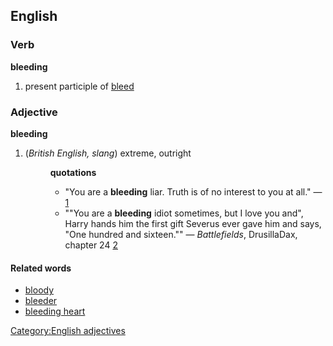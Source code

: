 == English ==
=== Verb ===
'''bleeding'''
# present participle of [[bleed]]
=== Adjective ===
[[Category:English adjectives]]
'''bleeding'''
# (''British English, slang'') extreme, outright
#:'''quotations'''
#:*"You are a '''bleeding''' liar. Truth is of no interest to you at all." &mdash; [http://groups-beta.google.com/group/comp.software.year-2000/msg/ba82c9dd28cde368]
#:*""You are a '''bleeding''' idiot sometimes, but I love you and", Harry hands him the first gift Severus ever gave him and says, "One hundred and sixteen."" &mdash; ''Battlefields'', DrusillaDax, chapter 24 [http://www.noiresensus.com/bookshelf/harrypotter/battlefields24.html]
==== Related words ====
* [[bloody]]
* [[bleeder]]
* [[bleeding heart]]